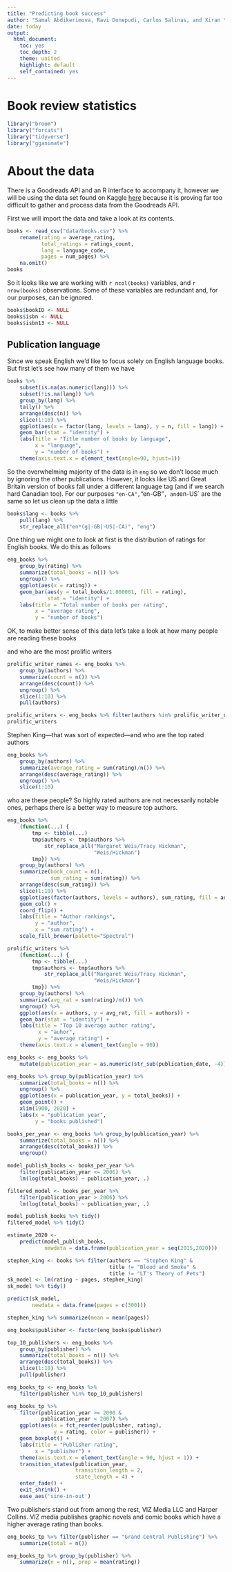 ```yaml
---
title: "Predicting book success"
author: "Samal Abdikerimova, Ravi Donepudi, Carlos Salinas, and Xiran Yu"
date: today
output:
  html_document:
    toc: yes
    toc_depth: 2
    theme: united
    highlight: default
    self_contained: yes
---
```


# Book review statistics

```r
library("broom")
library("forcats")
library("tidyverse")
library("gganimate")
```

[rgoodreads]: https://github.com/Famguy/rgoodreads
[goodreads-kaggle]: https://www.kaggle.com/jealousleopard/goodreadsbooks/
# About the data
There is a Goodreads API and an R interface to accompany it, however we will be using the data set found on Kaggle [here][goodreads-kaggle] because it is proving far too difficult to gather and process data from the Goodreads API.

First we will import the data and take a look at its contents. 
```r
books <- read_csv("data/books.csv") %>%
    rename(rating = average_rating,
           total_ratings = ratings_count,
           lang = language_code,
           pages = num_pages) %>%
    na.omit()
books
```

So it looks like we are working with `r ncol(books)` variables, and `r nrow(books)` observations. Some of these variables are redundant and, for our purposes, can be ignored.

```r
books$bookID <- NULL
books$isbn <- NULL
books$isbn13 <- NULL
```

## Publication language
Since we speak English we'd like to focus solely on English language books. But first let's see how many of them we have

```r
books %>%
    subset(is.na(as.numeric(lang))) %>%
    subset(!is.na(lang)) %>%
    group_by(lang) %>%
    tally() %>%
    arrange(desc(n)) %>%
    slice(1:10) %>%
    ggplot(aes(x = factor(lang, levels = lang), y = n, fill = lang)) +
    geom_bar(stat = "identity") +
    labs(title = "Title number of books by language",
         x = "language",
         y = "number of books") +
    theme(axis.text.x = element_text(angle=90, hjust=1))
```

So the overwhelming majority of the data is in `eng` so we don't loose much by ignoring the other publications. However, it looks like US and Great Britain version of books fall under a different language tag (and if we search hard Canadian too). For our purposes `"en-CA", `"en-GB"`, and `en-US` are the same so let us clean up the data a little 

```r
books$lang <- books %>%
    pull(lang) %>%
    str_replace_all("en*(g|-GB|-US|-CA)", "eng")
```

One thing we might one to look at first is the distribution of ratings for English books. We do this as follows

```r
eng_books %>%
    group_by(rating) %>%
    summarize(total_books = n()) %>%
    ungroup() %>%
    ggplot(aes(x = rating)) +
    geom_bar(aes(y = total_books/1.000001, fill = rating),
             stat = "identity") +
    labs(title = "Total number of books per rating",
         x = "average rating",
         y = "number of books")
```

OK, to make better sense of this data let's take a look at how many people are reading these books

and who are the most prolific writers

```r
prolific_writer_names <- eng_books %>%
    group_by(authors) %>%
    summarize(count = n()) %>%
    arrange(desc(count)) %>%
    ungroup() %>%
    slice(1:10) %>%
    pull(authors)

prolific_writers <- eng_books %>% filter(authors %in% prolific_writer_names)
prolific_writers
```

Stephen King—that was sort of expected—and who are the top rated authors

```r
eng_books %>%
    group_by(authors) %>%
    summarize(average_rating = sum(rating)/n()) %>%
    arrange(desc(average_rating)) %>%
    ungroup() %>%
    slice(1:10)
```

who are these people? So highly rated authors are not necessarily notable ones, perhaps there is a better way to measure top authors.

```r
eng_books %>%
    (function(...) {
        tmp <- tibble(...)
        tmp$authors <- tmp$authors %>%
            str_replace_all("Margaret Weis/Tracy Hickman",
                            "Weis/Hickman")
        tmp}) %>%
    group_by(authors) %>%
    summarize(book_count = n(),
              sum_rating = sum(rating)) %>%
    arrange(desc(sum_rating)) %>%
    slice(1:10) %>%
    ggplot(aes(factor(authors, levels = authors), sum_rating, fill = authors)) +
    geom_col() +
    coord_flip() +
    labs(title = "Author rankings",
         y = "author",
         x = "sum rating") +
    scale_fill_brewer(palette="Spectral")
```

```r
prolific_writers %>%
    (function(...) {
        tmp <- tibble(...)
        tmp$authors <- tmp$authors %>%
            str_replace_all("Margaret Weis/Tracy Hickman",
                            "Weis/Hickman")
        tmp}) %>%
    group_by(authors) %>%
    summarize(avg_rat = sum(rating)/n()) %>%
    ungroup() %>%
    ggplot(aes(x = authors, y = avg_rat, fill = authors)) +
    geom_bar(stat = "identity") +
    labs(title = "Top 10 average author rating",
          x = "auhor",
          y = "average rating") +
    theme(axis.text.x = element_text(angle = 90))
```

```r
eng_books <- eng_books %>%
    mutate(publication_year = as.numeric(str_sub(publication_date, -4)))
```

```r
eng_books %>% group_by(publication_year) %>%
    summarize(total_books = n()) %>%
    ungroup() %>%
    ggplot(aes(x = publication_year, y = total_books)) +
    geom_point() +
    xlim(1900, 2020) +
    labs(x = "publication year",
         y = "books published")
```

```r
books_per_year <- eng_books %>% group_by(publication_year) %>%
    summarize(total_books = n()) %>%
    arrange(desc(total_books)) %>%
    ungroup()
```

```r
model_publish_books <- books_per_year %>%
    filter(publication_year <= 2006) %>%
    lm(log(total_books) ~ publication_year, .)

filtered_model <- books_per_year %>%
    filter(publication_year > 2006) %>%
    lm(log(total_books) ~ publication_year, .)

model_publish_books %>% tidy()
filtered_model %>% tidy()

estimate_2020 <-
    predict(model_publish_books,
            newdata = data.frame(publication_year = seq(2015,2020)))
```

```r
stephen_king <- books %>% filter(authors == "Stephen King" &
                                 title != "Blood and Smoke" &
                                 title != "LT's Theory of Pets")
sk_model <- lm(rating ~ pages, stephen_king)
sk_model %>% tidy()

predict(sk_model,
        newdata = data.frame(pages = c(300)))
```

```r
stephen_king %>% summarize(mean = mean(pages))
```

```r
eng_books$publisher <- factor(eng_books$publisher)
```

```r
top_10_publishers <- eng_books %>%
    group_by(publisher) %>%
    summarize(total_books = n()) %>%
    arrange(desc(total_books)) %>%
    slice(1:10) %>%
    pull(publisher)
```

```r
eng_books_tp <- eng_books %>%
    filter(publisher %in% top_10_publishers)
```

```r
eng_books_tp %>%
    filter(publication_year >= 2000 &
           publication_year < 2007) %>%
    ggplot(aes(x = fct_reorder(publisher, rating),
               y = rating, color = publisher)) +
    geom_boxplot() +
    labs(title = "Publisher rating",
         x = "publisher") +
    theme(axis.text.x = element_text(angle = 90, hjust = 1)) +
    transition_states(publication_year,
                      transition_length = 2,
                      state_length = 4) +
    enter_fade() +
    exit_shrink() +
    ease_aes('sine-in-out')
```

Two publishers stand out from among the rest, VIZ Media LLC and Harper Collins. VIZ media publishes graphic novels and comic books which have a higher average rating than books. 

```r
eng_books_tp %>% filter(publisher == "Grand Central Publishing") %>%
    summarize(total = n())
```

```r
eng_books_tp %>% group_by(publisher) %>%
    summarize(n = n(), prop = mean(rating))
```
